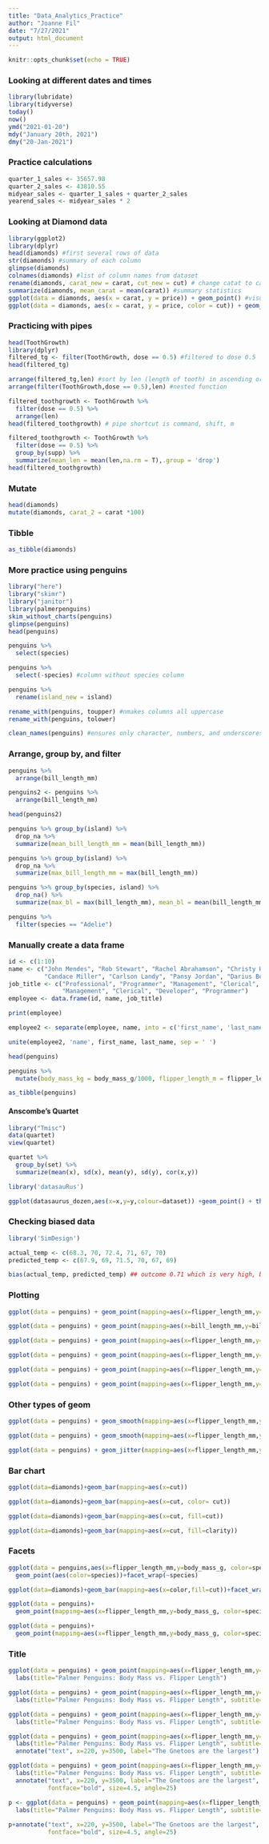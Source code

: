 ```yaml
---
title: "Data_Analytics_Practice"
author: "Joanne Fil"
date: "7/27/2021"
output: html_document
---
```


```r
knitr::opts_chunk$set(echo = TRUE)
```

### Looking at different dates and times

```r
library(lubridate)
library(tidyverse)
today()
now()
ymd("2021-01-20")  
mdy("January 20th, 2021")
dmy("20-Jan-2021")
```

### Practice calculations

```r
quarter_1_sales <- 35657.98
quarter_2_sales <- 43810.55
midyear_sales <- quarter_1_sales + quarter_2_sales
yearend_sales <- midyear_sales * 2
```

### Looking at Diamond data

```r
library(ggplot2)
library(dplyr)
head(diamonds) #first several rows of data
str(diamonds) #summary of each column
glimpse(diamonds)
colnames(diamonds) #list of column names from dataset
rename(diamonds, carat_new = carat, cut_new = cut) # change catat to carat_new
summarize(diamonds, mean_carat = mean(carat)) #summary statistics
ggplot(data = diamonds, aes(x = carat, y = price)) + geom_point() #visualization
ggplot(data = diamonds, aes(x = carat, y = price, color = cut)) + geom_point() + facet_wrap(~cut) # facet_wrap creates different plots for each component
```

### Practicing with pipes

```r
head(ToothGrowth)
library(dplyr)
filtered_tg <- filter(ToothGrowth, dose == 0.5) #filtered to dose 0.5
head(filtered_tg)

arrange(filtered_tg,len) #sort by len (length of tooth) in ascending order
arrange(filter(ToothGrowth,dose == 0.5),len) #nested function

filtered_toothgrowth <- ToothGrowth %>% 
  filter(dose == 0.5) %>% 
  arrange(len)
head(filtered_toothgrowth) # pipe shortcut is command, shift, m

filtered_toothgrowth <- ToothGrowth %>% 
  filter(dose == 0.5) %>% 
  group_by(supp) %>% 
  summarize(mean_len = mean(len,na.rm = T),.group = 'drop')
head(filtered_toothgrowth)

```

### Mutate

```r
head(diamonds)
mutate(diamonds, carat_2 = carat *100)
```

### Tibble

```r
as_tibble(diamonds)
```

### More practice using penguins

```r
library("here")
library("skimr")
library("janitor")
library(palmerpenguins)
skim_without_charts(penguins)
glimpse(penguins)
head(penguins)

penguins %>% 
  select(species)

penguins %>% 
  select(-species) #column without species column

penguins %>% 
  rename(island_new = island)

rename_with(penguins, toupper) #nmakes columns all uppercase
rename_with(penguins, tolower) 

clean_names(penguins) #ensures only character, numbers, and underscores in name

```

### Arrange, group by, and filter

```r
penguins %>% 
  arrange(bill_length_mm)

penguins2 <- penguins %>% 
  arrange(bill_length_mm)

head(penguins2)

penguins %>% group_by(island) %>% 
  drop_na %>% 
  summarize(mean_bill_length_mm = mean(bill_length_mm))

penguins %>% group_by(island) %>% 
  drop_na %>% 
  summarize(max_bill_length_mm = max(bill_length_mm))

penguins %>% group_by(species, island) %>% 
  drop_na() %>% 
  summarize(max_bl = max(bill_length_mm), mean_bl = mean(bill_length_mm))

penguins %>% 
  filter(species == "Adelie")
```

### Manually create a data frame

```r
id <- c(1:10)
name <- c("John Mendes", "Rob Stewart", "Rachel Abrahamson", "Christy Hickman", "Johnson Harper",
          "Candace Miller", "Carlson Landy", "Pansy Jordan", "Darius Berry", "Claudia Garcia")
job_title <- c("Professional", "Programmer", "Management", "Clerical", "Developer", "Programmer",
               "Management", "Clerical", "Developer", "Programmer")
employee <- data.frame(id, name, job_title)

print(employee)

employee2 <- separate(employee, name, into = c('first_name', 'last_name'), sep = ' ')

unite(employee2, 'name', first_name, last_name, sep = ' ')

head(penguins)

penguins %>% 
  mutate(body_mass_kg = body_mass_g/1000, flipper_length_m = flipper_length_mm/1000)

as_tibble(penguins)
```

#### Anscombe's Quartet

```r
library("Tmisc")
data(quartet)
view(quartet)

quartet %>% 
  group_by(set) %>% 
  summarize(mean(x), sd(x), mean(y), sd(y), cor(x,y))

library('datasauRus')

ggplot(datasaurus_dozen,aes(x=x,y=y,colour=dataset)) +geom_point() + theme_void()
```

### Checking biased data

```r
library('SimDesign')

actual_temp <- c(68.3, 70, 72.4, 71, 67, 70)
predicted_temp <- c(67.9, 69, 71.5, 70, 67, 69)

bias(actual_temp, predicted_temp) ## outcome 0.71 which is very high, biased towards lower temps so not as accurate as could be
```

### Plotting

```r
ggplot(data = penguins) + geom_point(mapping=aes(x=flipper_length_mm,y=body_mass_g))

ggplot(data = penguins) + geom_point(mapping=aes(x=bill_length_mm,y=bill_depth_mm))

ggplot(data = penguins) + geom_point(mapping=aes(x=flipper_length_mm,y=body_mass_g, color = species))

ggplot(data = penguins) + geom_point(mapping=aes(x=flipper_length_mm,y=body_mass_g, shape = species, color = species, size = species))

ggplot(data = penguins) + geom_point(mapping=aes(x=flipper_length_mm,y=body_mass_g, alpha=species))

ggplot(data = penguins) + geom_point(mapping=aes(x=flipper_length_mm,y=body_mass_g), color = "purple")
```

### Other types of geom

```r
ggplot(data = penguins) + geom_smooth(mapping=aes(x=flipper_length_mm,y=body_mass_g)) + geom_point(mapping=aes(x=flipper_length_mm,y=body_mass_g))

ggplot(data = penguins) + geom_smooth(mapping=aes(x=flipper_length_mm,y=body_mass_g, linetype=species))                                     

ggplot(data = penguins) + geom_jitter(mapping=aes(x=flipper_length_mm,y=body_mass_g))
```

### Bar chart

```r
ggplot(data=diamonds)+geom_bar(mapping=aes(x=cut))

ggplot(data=diamonds)+geom_bar(mapping=aes(x=cut, color= cut))

ggplot(data=diamonds)+geom_bar(mapping=aes(x=cut, fill=cut))

ggplot(data=diamonds)+geom_bar(mapping=aes(x=cut, fill=clarity))
```

### Facets

```r
ggplot(data = penguins,aes(x=flipper_length_mm,y=body_mass_g, color=species))+
  geom_point(aes(color=species))+facet_wrap(~species)

ggplot(data=diamonds)+geom_bar(mapping=aes(x=color,fill=cut))+facet_wrap(~cut)

ggplot(data = penguins)+
  geom_point(mapping=aes(x=flipper_length_mm,y=body_mass_g, color=species))+facet_grid(sex~species)

ggplot(data = penguins)+
  geom_point(mapping=aes(x=flipper_length_mm,y=body_mass_g, color=species))+facet_grid(~sex)
```

### Title

```r
ggplot(data = penguins) + geom_point(mapping=aes(x=flipper_length_mm,y=body_mass_g, color = species))+
  labs(title="Palmer Penguins: Body Mass vs. Flipper Length")

ggplot(data = penguins) + geom_point(mapping=aes(x=flipper_length_mm,y=body_mass_g, color = species))+
  labs(title="Palmer Penguins: Body Mass vs. Flipper Length", subtitle="Sample of Three Penguin Species")

ggplot(data = penguins) + geom_point(mapping=aes(x=flipper_length_mm,y=body_mass_g, color = species))+
  labs(title="Palmer Penguins: Body Mass vs. Flipper Length", subtitle="Sample of Three Penguin Species", caption= "Data collected by Dr. Kristen Gorman")

ggplot(data = penguins) + geom_point(mapping=aes(x=flipper_length_mm,y=body_mass_g, color = species))+
  labs(title="Palmer Penguins: Body Mass vs. Flipper Length", subtitle="Sample of Three Penguin Species", caption= "Data collected by Dr. Kristen Gorman")+
  annotate("text", x=220, y=3500, label="The Gnetoos are the largest")

ggplot(data = penguins) + geom_point(mapping=aes(x=flipper_length_mm,y=body_mass_g, color = species))+
  labs(title="Palmer Penguins: Body Mass vs. Flipper Length", subtitle="Sample of Three Penguin Species", caption= "Data collected by Dr. Kristen Gorman")+
  annotate("text", x=220, y=3500, label="The Gnetoos are the largest", color="purple",
           fontface="bold", size=4.5, angle=25)

p <- ggplot(data = penguins) + geom_point(mapping=aes(x=flipper_length_mm,y=body_mass_g, color = species))+
  labs(title="Palmer Penguins: Body Mass vs. Flipper Length", subtitle="Sample of Three Penguin Species", caption= "Data collected by Dr. Kristen Gorman")
  
p+annotate("text", x=220, y=3500, label="The Gnetoos are the largest", color="purple",
           fontface="bold", size=4.5, angle=25)
```





